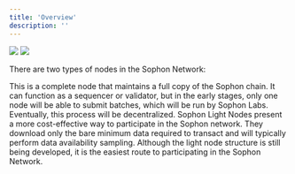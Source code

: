```yaml
---
title: 'Overview'
description: ''
---
```


<img className="block dark:hidden" src="/images/nodes-light.jpg" />
<img className="hidden dark:block" src="/images/nodes-dark.jpg" />

There are two types of nodes in the Sophon Network:

<Steps>
  <Step title="Full Nodes">
  This is a complete node that maintains a full copy of the Sophon chain. It can function as a sequencer or validator, but in the early stages, only one node will be able to submit batches, which will be run by Sophon Labs. Eventually, this process will be decentralized.
  </Step>
  <Step title="Light Nodes">
  Sophon Light Nodes present a more cost-effective way to participate in the Sophon network. They download only the bare minimum data required to transact and will typically perform data availability sampling. Although the light node structure is still being developed, it is the easiest route to participating in the Sophon Network.
  </Step>
</Steps>
